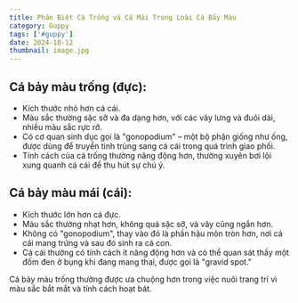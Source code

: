 ---
title: Phân Biệt Cá Trống và Cá Mái Trong Loài Cá Bảy Màu
category: Guppy
tags: ['#guppy']
date: 2024-10-12
thumbnail: image.jpg
---

## Cá bảy màu trống (đực):

- Kích thước nhỏ hơn cá cái.
- Màu sắc thường sặc sỡ và đa dạng hơn, với các vây lưng và đuôi dài, nhiều màu sắc rực rỡ.
- Có cơ quan sinh dục gọi là "gonopodium" – một bộ phận giống như ống, được dùng để truyền tinh trùng sang cá cái trong quá trình giao phối.
- Tính cách của cá trống thường năng động hơn, thường xuyên bơi lội xung quanh cá cái để thu hút 
sự chú ý.

## Cá bảy màu mái (cái):

- Kích thước lớn hơn cá đực.
- Màu sắc thường nhạt hơn, không quá sặc sỡ, và vây cũng ngắn hơn.
- Không có "gonopodium", thay vào đó là phần hậu môn tròn hơn, nơi cá cái mang trứng và sau đó sinh ra cá con.
- Cá cái thường có tính cách ít năng động hơn và có thể quan sát thấy một đốm đen ở bụng khi đang 
mang thai, được gọi là "gravid spot."

Cá bảy màu trống thường được ưa chuộng hơn trong việc nuôi trang trí vì màu sắc bắt mắt và tính 
cách hoạt bát.